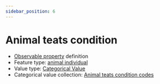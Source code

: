 ```yaml
---
sidebar_position: 6
---
```



# Animal teats condition

- [Observable property](/viewers/dawe-vocabs?uri=https://linked.data.gov.au/def/test/dawe-cv/d4ec1e32-f37a-42b0-9f89-9120d5d6c37f) definition
- Feature type: [animal individual](http://linked.data.gov.au/def/tern-cv/ecb855ed-50e1-4299-8491-861759ef40b7)
- Value type: [Categorical Value](https://w3id.org/tern/ontologies/tern/CategoricalValue)
- Categorical value collection: [Animal teats condition codes](/viewers/dawe-vocabs?uri=https://linked.data.gov.au/def/test/dawe-cv/d2665d51-db1d-48ad-a80d-48593d280b76)

<Example protocolModule="opportunistic-observations" observableProperty="https://linked.data.gov.au/def/test/dawe-cv/d4ec1e32-f37a-42b0-9f89-9120d5d6c37f" />
